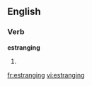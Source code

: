 
==English==

===Verb===
'''estranging'''

# {{present participle of|[[estrange]]}}

[[fr:estranging]]
[[vi:estranging]]